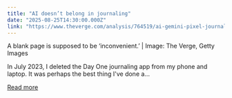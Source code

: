```yaml
---
title: "AI doesn’t belong in journaling"
date: "2025-08-25T14:30:00.000Z"
link: "https://www.theverge.com/analysis/764519/ai-gemini-pixel-journal-app"
---
```


A blank page is supposed to be ‘inconvenient.’ | Image: The Verge, Getty Images	

In July 2023, I deleted the Day One journaling app from my phone and laptop. It was perhaps the best thing I've done a...

[Read more](https://www.theverge.com/analysis/764519/ai-gemini-pixel-journal-app)
